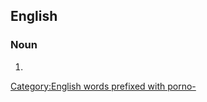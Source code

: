 ==English==

===Noun===
{{head|en|noun form}}

# {{plural of|en|pornographer}}
[[Category:English words prefixed with porno-]]